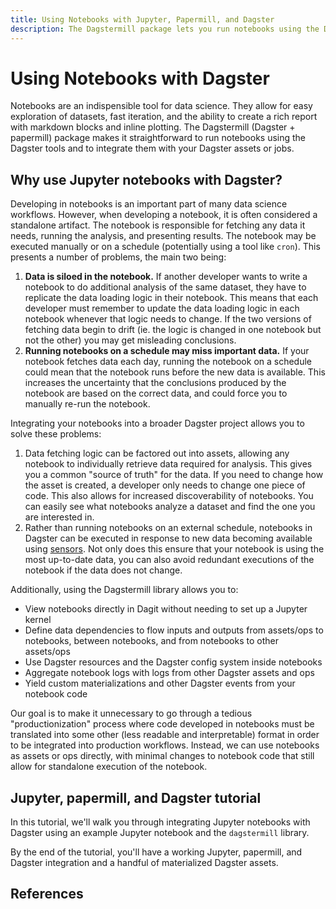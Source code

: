 ```yaml
---
title: Using Notebooks with Jupyter, Papermill, and Dagster
description: The Dagstermill package lets you run notebooks using the Dagster tools and integrate them into your data pipelines.
---
```


# Using Notebooks with Dagster

Notebooks are an indispensible tool for data science. They allow for easy exploration of datasets, fast iteration, and the ability to create a rich report with markdown blocks and inline plotting. The Dagstermill (Dagster + papermill) package makes it straightforward to run notebooks using the Dagster tools and to integrate them with your Dagster assets or jobs.

## Why use Jupyter notebooks with Dagster?

Developing in notebooks is an important part of many data science workflows. However, when developing a notebook, it is often considered a standalone artifact. The notebook is responsible for fetching any data it needs, running the analysis, and presenting results. The notebook may be executed manually or on a schedule (potentially using a tool like `cron`). This presents a number of problems, the main two being:

1. **Data is siloed in the notebook.** If another developer wants to write a notebook to do additional analysis of the same dataset, they have to replicate the data loading logic in their notebook. This means that each developer must remember to update the data loading logic in each notebook whenever that logic needs to change. If the two versions of fetching data begin to drift (ie. the logic is changed in one notebook but not the other) you may get misleading conclusions.
2. **Running notebooks on a schedule may miss important data.** If your notebook fetches data each day, running the notebook on a schedule could mean that the notebook runs before the new data is available. This increases the uncertainty that the conclusions produced by the notebook are based on the correct data, and could force you to manually re-run the notebook.

Integrating your notebooks into a broader Dagster project allows you to solve these problems:

1. Data fetching logic can be factored out into assets, allowing any notebook to individually retrieve data required for analysis. This gives you a common "source of truth" for the data. If you need to change how the asset is created, a developer only needs to change one piece of code. This also allows for increased discoverability of notebooks. You can easily see what notebooks analyze a dataset and find the one you are interested in.
2. Rather than running notebooks on an external schedule, notebooks in Dagster can be executed in response to new data becoming available using [sensors](/concepts/partitions-schedules-sensors/sensors). Not only does this ensure that your notebook is using the most up-to-date data, you can also avoid redundant executions of the notebook if the data does not change.

Additionally, using the Dagstermill library allows you to:

- View notebooks directly in Dagit without needing to set up a Jupyter kernel
- Define data dependencies to flow inputs and outputs from assets/ops to notebooks, between notebooks, and from notebooks to other assets/ops
- Use Dagster resources and the Dagster config system inside notebooks
- Aggregate notebook logs with logs from other Dagster assets and ops
- Yield custom materializations and other Dagster events from your notebook code

Our goal is to make it unnecessary to go through a tedious "productionization" process where code developed in notebooks must be translated into some other (less readable and interpretable) format in order to be integrated into production workflows. Instead, we can use notebooks as assets or ops directly, with minimal changes to notebook code that still allow for standalone execution of the notebook.

## Jupyter, papermill, and Dagster tutorial

In this tutorial, we'll walk you through integrating Jupyter notebooks with Dagster using an example Jupyter notebook and the `dagstermill` library.

By the end of the tutorial, you'll have a working Jupyter, papermill, and Dagster integration and a handful of materialized Dagster assets.

<ArticleList>
  <ArticleListItem
    title="Using Notebooks with Dagster"
    href="/integrations/dagstermill/using-notebooks-with-dagster"
  ></ArticleListItem>
</ArticleList>

## References

<ArticleList>
  <ArticleListItem
    title="dagstermill integration reference"
    href="/integrations/dagstermill/reference"
  ></ArticleListItem>
  <ArticleListItem
    title="dagstermill API reference"
    href="/\_apidocs/libraries/dagstermill"
  ></ArticleListItem>
</ArticleList>
